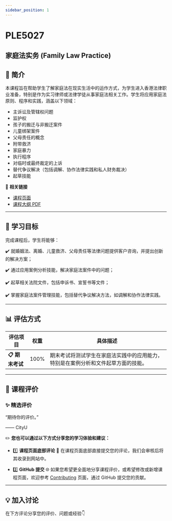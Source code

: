 ```yaml
---
sidebar_position: 1
---
```


# PLE5027
## 家庭法实务 (Family Law Practice)

## **📘 简介**
本课程旨在帮助学生了解家庭法在现实生活中的运作方式，为学生进入香港法律职业准备，特别是作为实习律师或法律学徒从事家庭法相关工作。学生将应用家庭法原则、程序和实践，涵盖以下领域：
- 主诉讼及管辖权问题
- 监护权
- 孩子的搬迁与非搬迁案件
- 儿童绑架案件
- 父母责任的概念
- 附带救济
- 家庭暴力
- 执行程序
- 对临时或最终裁定的上诉
- 替代争议解决（包括调解、协作法律实践和私人财务裁决）
- 起草技能

🔗 **相关链接**
- [课程页面](https://www.cityu.edu.hk/catalogue/pg/202425/course/PLE5027.htm)
- [课程大纲 PDF](https://www.cityu.edu.hk/catalogue/pg/202425/course/PLE5027.pdf)

---

## **🎯 学习目标**

完成课程后，学生将能够：

✔️ 就婚姻法、离婚、儿童救济、父母责任等法律问题提供客户咨询，并提出创新的解决方案；

✔️ 通过应用案例分析技能，解决家庭法案件中的问题；

✔️ 起草相关法院文件，包括申诉书、宣誓书等文件；

✔️ 掌握家庭法案件管理技能，包括替代争议解决方法，如调解和协作法律实践。

---

## **📊 评估方式**

| **评估项目**          | **权重** | **具体描述**                                                                                       |
|----------------------|---------|---------------------------------------------------------------------------------------------------|
| **📋 期末考试**       | 100%    | 期末考试将测试学生在家庭法实践中的应用能力，特别是在案例分析和文件起草方面的技能。             |

---

## **💬 课程评价**

### ✨ **精选评价**
<div className={commentStyles.commentBox}>
    <p className={commentStyles.commentText}>
        “期待你的评价。”
    </p>
    <p className={commentStyles.commentAuthor}>—— CityU</p>
</div>

✏️ **您也可以通过以下方式分享您的学习体验和建议：**

- 1️⃣ **课程页面底部评论**
💬 在课程页面底部直接提交您的评论，我们会审核后将其收录到网站中。

- 2️⃣ **GitHub 提交**
🌐 如果您希望更全面地分享课程评价，或希望修改或新增课程页面，欢迎参考 [Contributing](https://penjc.github.io/CityU/contributing) 页面，通过 GitHub 提交您的贡献。

---

## **💡 加入讨论**

在下方评论分享您的评价、问题或经验👇
<Utterances />